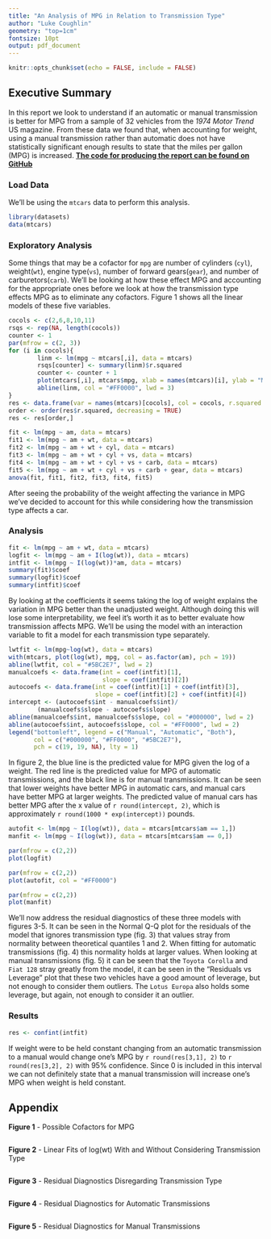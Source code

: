 ```yaml
---
title: "An Analysis of MPG in Relation to Transmission Type"
author: "Luke Coughlin"
geometry: "top=1cm"
fontsize: 10pt
output: pdf_document
---
```


```r
knitr::opts_chunk$set(echo = FALSE, include = FALSE)
```

## Executive Summary  
In this report we look to understand if an automatic or manual transmission is better for MPG from a sample of 32 vehicles from the *1974 Motor Trend* US magazine. From these data we found that, when accounting for weight, using a manual transmission rather than automatic does not have statistically significant enough results to state that the miles per gallon (MPG) is increased.  **[The code for producing the report can be found on GitHub](https://github.com/PhiPrime/mtcars_analysis)**  

### Load Data  
We'll be using the `mtcars` data to perform this analysis.  
```r
library(datasets)  
data(mtcars)
```

### Exploratory Analysis  
Some things that may be a cofactor for `mpg` are number of cylinders (`cyl`), weight(`wt`), engine type(`vs`), number of forward gears(`gear`), and number of carburetors(`carb`). We'll be looking at how these effect MPG and accounting for the appropriate ones before we look at how the transmission type effects MPG as to eliminate any cofactors. Figure 1 shows all the linear models of these five variables.    
```r
cocols <- c(2,6,8,10,11)
rsqs <- rep(NA, length(cocols))
counter <- 1
par(mfrow = c(2, 3))
for (i in cocols){
        linm <- lm(mpg ~ mtcars[,i], data = mtcars)
        rsqs[counter] <- summary(linm)$r.squared
        counter <- counter + 1
        plot(mtcars[,i], mtcars$mpg, xlab = names(mtcars)[i], ylab = "MPG")
        abline(linm, col = "#FF0000", lwd = 3)
}
res <- data.frame(var = names(mtcars)[cocols], col = cocols, r.squared = rsqs)
order <- order(res$r.squared, decreasing = TRUE)
res <- res[order,]
```

```r
fit <- lm(mpg ~ am, data = mtcars)
fit1 <- lm(mpg ~ am + wt, data = mtcars)
fit2 <- lm(mpg ~ am + wt + cyl, data = mtcars)
fit3 <- lm(mpg ~ am + wt + cyl + vs, data = mtcars)
fit4 <- lm(mpg ~ am + wt + cyl + vs + carb, data = mtcars)
fit5 <- lm(mpg ~ am + wt + cyl + vs + carb + gear, data = mtcars)
anova(fit, fit1, fit2, fit3, fit4, fit5)
```
After seeing the probability of the weight affecting the variance in MPG we've decided to account for this while considering how the transmission type affects a car.  

### Analysis  
```r
fit <- lm(mpg ~ am + wt, data = mtcars)
logfit <- lm(mpg ~ am + I(log(wt)), data = mtcars)
intfit <- lm(mpg ~ I(log(wt))*am, data = mtcars)
summary(fit)$coef
summary(logfit)$coef
summary(intfit)$coef
```
By looking at the coefficients it seems taking the log of weight explains the variation in MPG better than the unadjusted weight. Although doing this will lose some interpretability, we feel it's worth it as to better evaluate how transmission affects MPG. We'll be using the model with an interaction variable to fit a model for each transmission type separately.

```r
lwtfit <- lm(mpg~log(wt), data = mtcars)
with(mtcars, plot(log(wt), mpg, col = as.factor(am), pch = 19))
abline(lwtfit, col = "#5BC2E7", lwd = 2)
manualcoefs <- data.frame(int = coef(intfit)[1], 
                          slope = coef(intfit)[2])
autocoefs <- data.frame(int = coef(intfit)[1] + coef(intfit)[3], 
                        slope = coef(intfit)[2] + coef(intfit)[4])
intercept <- (autocoefs$int - manualcoefs$int)/
        (manualcoefs$slope - autocoefs$slope)
abline(manualcoefs$int, manualcoefs$slope, col = "#000000", lwd = 2)
abline(autocoefs$int, autocoefs$slope, col = "#FF0000", lwd = 2)
legend("bottomleft", legend = c("Manual", "Automatic", "Both"), 
       col = c("#000000", "#FF0000", "#5BC2E7"), 
       pch = c(19, 19, NA), lty = 1)
```
  
In figure 2, the blue line is the predicted value for MPG given the log of a weight. The red line is the predicted value for MPG of automatic transmissions, and the black line is for manual transmissions. It can be seen that lower weights have better MPG in automatic cars, and manual cars have better MPG at larger weights. The predicted value of manual cars has better MPG after the x value of `r round(intercept, 2)`, which is approximately `r round(1000 * exp(intercept))` pounds.  

  

```r
autofit <- lm(mpg ~ I(log(wt)), data = mtcars[mtcars$am == 1,])
manfit <- lm(mpg ~ I(log(wt)), data = mtcars[mtcars$am == 0,])
```

```r
par(mfrow = c(2,2))
plot(logfit)
```
```r
par(mfrow = c(2,2))
plot(autofit, col = "#FF0000")
```
```r
par(mfrow = c(2,2))
plot(manfit)
```

We'll now address the residual diagnostics of these three models with figures 3-5. It can be seen in the Normal Q-Q plot for the residuals of the model that ignores transmission type (fig. 3) that values stray from normality between theoretical quantiles 1 and 2. When fitting for automatic transmissions (fig. 4) this normality holds at larger values. When looking at manual transmissions (fig. 5) it can be seen that the `Toyota Corolla` and `Fiat 128` stray greatly from the model, it can be seen in the "Residuals vs Leverage" plot that these two vehicles have a good amount of leverage, but not enough to consider them outliers. The `Lotus Europa` also holds some leverage, but again, not enough to consider it an outlier.  

### Results  
```r
res <- confint(intfit)
```

If weight were to be held constant changing from an automatic transmission to a manual would change one's MPG by `r round(res[3,1], 2)` to `r round(res[3,2], 2)` with 95% confidence. Since 0 is included in this interval we can not definitely state that a manual transmission will increase one's MPG when weight is held constant. 


## Appendix  
**Figure 1** - Possible Cofactors for MPG  
```r
```

**Figure 2** - Linear Fits of log(wt) With and Without Considering Transmission Type  
```r
```

**Figure 3** - Residual Diagnostics Disregarding Transmission Type  
```r
```

**Figure 4** - Residual Diagnostics for Automatic Transmissions  
```r
```

**Figure 5** - Residual Diagnostics for Manual Transmissions  
```r
```


